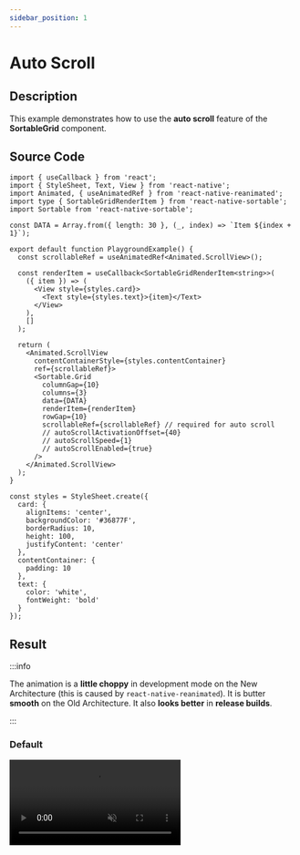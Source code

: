 ```yaml
---
sidebar_position: 1
---
```


# Auto Scroll

## Description

This example demonstrates how to use the **auto scroll** feature of the **SortableGrid** component.

## Source Code

```tsx
import { useCallback } from 'react';
import { StyleSheet, Text, View } from 'react-native';
import Animated, { useAnimatedRef } from 'react-native-reanimated';
import type { SortableGridRenderItem } from 'react-native-sortable';
import Sortable from 'react-native-sortable';

const DATA = Array.from({ length: 30 }, (_, index) => `Item ${index + 1}`);

export default function PlaygroundExample() {
  const scrollableRef = useAnimatedRef<Animated.ScrollView>();

  const renderItem = useCallback<SortableGridRenderItem<string>>(
    ({ item }) => (
      <View style={styles.card}>
        <Text style={styles.text}>{item}</Text>
      </View>
    ),
    []
  );

  return (
    <Animated.ScrollView
      contentContainerStyle={styles.contentContainer}
      ref={scrollableRef}>
      <Sortable.Grid
        columnGap={10}
        columns={3}
        data={DATA}
        renderItem={renderItem}
        rowGap={10}
        scrollableRef={scrollableRef} // required for auto scroll
        // autoScrollActivationOffset={40}
        // autoScrollSpeed={1}
        // autoScrollEnabled={true}
      />
    </Animated.ScrollView>
  );
}

const styles = StyleSheet.create({
  card: {
    alignItems: 'center',
    backgroundColor: '#36877F',
    borderRadius: 10,
    height: 100,
    justifyContent: 'center'
  },
  contentContainer: {
    padding: 10
  },
  text: {
    color: 'white',
    fontWeight: 'bold'
  }
});
```

## Result

:::info

The animation is a **little choppy** in development mode on the New Architecture (this is caused by `react-native-reanimated`). It is butter **smooth** on the Old Architecture. It also **looks better** in **release builds**.

:::

### Default


<video autoPlay loop muted width='300px' src={defaultVideo} />

### Custom autoScrollActivationOffset

```tsx
autoScrollActivationOffset={200}
```


<video autoPlay loop muted width='300px' src={offsetVideo} />

### Custom autoScrollSpeed

```tsx
autoScrollSpeed={0.2}
```


<video autoPlay loop muted width='300px' src={speedVideo} />
